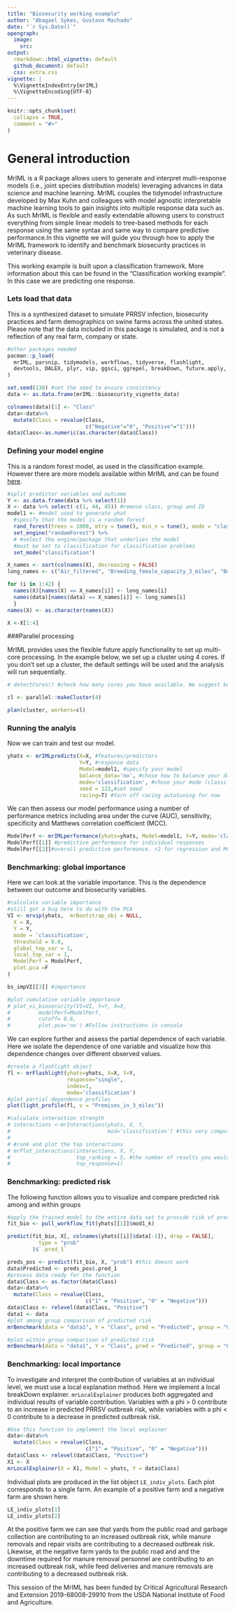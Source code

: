 ```yaml
---
title: "Biosecurity working example"
author: "Abagael Sykes, Gustavo Machado"
date: "`r Sys.Date()`"
opengraph:
  image:
    src: 
output:
  rmarkdown::html_vignette: default
  github_document: default
  css: extra.css
vignette: |
  %\VignetteIndexEntry{mrIML}
  %\VignetteEncoding{UTF-8}
---
```

```r
knitr::opts_chunk$set(
  collapse = TRUE,
  comment = "#>"
)
```
# General introduction

MrIML is a R package allows users to generate and interpret multi-response models (i.e., joint species distribution models) leveraging advances in data science and machine learning. MrIML couples the tidymodel infrastructure developed by Max Kuhn and colleagues with model agnostic interpretable machine learning tools to gain insights into multiple response data such as. As such MrIML is flexible and easily extendable allowing users to construct everything from simple linear models to tree-based methods for each response using the same syntax and same way to compare predictive performance.In this vignette we will guide you through how to apply the MrIML framework to identify and benchmark biosecurity practices in veterinary disease. 

This working example is built upon a classification framework. More information about this can be found in the "Classification working example". In this case we are predicting one response.

### Lets load that data
This is a synthesized dataset to simulate PRRSV infection, biosecurity practices and farm demographics on swine farms across the united states. 
Please note that the data included in this package is simulated, and is not a reflection of any real farm, company or state. 

```r
#other packages needed
pacman::p_load(
  mrIML, parsnip, tidymodels, workflows, tidyverse, flashlight,
  devtools, DALEX, plyr, vip, ggsci, ggrepel, breakDown, future.apply, janitor, tune
)

set.seed(130) #set the seed to ensure consistency
data <- as.data.frame(mrIML::biosecurity_vignette_data)
```

```r
colnames(data)[1] <- "Class"
data<-data%>%
  mutate(Class = revalue(Class,
                         c("Negative"="0", "Positive"="1"))) 
data$Class<-as.numeric(as.character(data$Class))
```

### Defining your model engine
This is a random forest model, as used in the classification example. However there are more models available within MrIML and can be found [here](https://www.tidymodels.org/find/). 
```r
#split predictor variables and outcome
Y <- as.data.frame(data %>% select(1))
X <- data %>% select(-c(1, 44, 45)) #remove class, group and ID
model1 <- #model used to generate yhat
  #specify that the model is a random forest
  rand_forest(trees = 1000, mtry = tune(), min_n = tune(), mode = "classification") %>% 
  set_engine("randomForest") %>% 
  # #select the engine/package that underlies the model
  #must be set to classification for classification problems
  set_mode("classification")
```

```r
X_names <- sort(colnames(X), decreasing = FALSE)
long_names <- c("Air_filtered", "Breeding_female_capacity_3_miles", "Boar_capacity_3_miles", "Breeding_replacement_deliveries", "Cull_breeding_animals_hauls", "On_farm_employees", "Dead_disposal_method", "Other_farms_disease_status_known", "Manure_removal_equipment_downtime", "Employee_exit_re_entries", "Other_farms_same_system", "Entry_of_pork_products", "Forested_area", "Finishing_pig_capacity_3_miles", "Feed_deliveries", "Propane_fuel_deliveries", "Gilt_capacity_3_miles", "Genetic_multiplication_site", "Others_using_cull_animal_trailer", "Others_using_weaned_animal_trailer", "Manure_removal_personnel_downtime", "Manure_removals", "Garbage_collections", "Grass_mowing", "Nursery_pig_capactiy_3_miles", "Others_using_breeding_replacement_trailer", "PRRSV_positive_animals_on_cull_breeding_trailer", "PRRSV_positive_animals_on_cull_weaned_trailer", "Removals_of_dead", "Repair_personnel_visits", "Others_with_same_semen_delivery", "Show_capacity_3_miles", "Premises_in_3_miles", "Topography", "Employee_turnover", "Vehicle_entrances", " Veterinarians_managers_downtime", "Veterinarian_manager_visits", "Weaned_animal_hauls", "Wean_to_finish_capacity_3_miles", "Yards_to_public_road", "Snow_removal")

for (i in 1:42) {
  names(X)[names(X) == X_names[i]] <- long_names[i]
  names(data)[names(data) == X_names[i]] <- long_names[i]
  }
names(X) <- as.character(names(X))

X <-X[1:4]
```

###Parallel processing

MrIML provides uses the flexible future apply functionality to set up multi-core processing. In the example below, we set up a cluster using 4 cores. If you don't set up a cluster, the default settings will be used and the analysis will run sequentially.

```r
# detectCores() #check how many cores you have available. We suggest keeping one core free for internet browsing etc.

cl <- parallel::makeCluster(4)

plan(cluster, workers=cl)

```

### Running the analyis
Now we can train and test our model.
```r
yhats <- mrIMLpredicts(X=X, #features/predictors 
                       Y=Y, #response data
                       Model=model1, #specify your model
                       balance_data='no', #chose how to balance your data 
                       mode='classification', #chose your mode (classification versus regression)
                       seed = 123,#set seed
                       racing=T) #turn off racing autotuning for now

```
We can then assess our model performance using a number of performance metrics including area under the curve (AUC), sensitivity, specificity and Matthews correlation coefficient (MCC).
```r
ModelPerf <- mrIMLperformance(yhats=yhats, Model=model1, Y=Y, mode='classification')
ModelPerf[[1]] #predictive performance for individual responses 
ModelPerf[[2]]#overall predictive performance. r2 for regression and MCC for classification
```

### Benchmarking: global importance
Here we can look at the variable importance. This is the dependence between our outcome and biosecurity variables. 
```r
#calculate variable importance
#still got a bug here to do with the PCA
VI <- mrvip(yhats,  mrBootstrap_obj = NULL,
  X = X,
  Y = Y,
  mode = 'classification',
  threshold = 0.0,
  global_top_var = 1,
  local_top_var = 1,
  ModelPerf = ModelPerf,
  plot.pca =F
)

bs_impVI[[3]] #importance

#plot cumulative variable importance 
# plot_vi_biosecurity(VI=VI, Y=Y, X=X,
#         modelPerf=ModelPerf,
#         cutoff= 0.6,
#         plot.pca='no') #Follow instructions in console
```
We can explore further and assess the partial dependence of each variable. Here we isolate the dependence of one variable and visualize how this dependence changes over different observed values.
```r
#create a flashlight object
fl <- mrFlashlight(yhats=yhats, X=X, Y=Y, 
                   response="single", 
                   index=1,
                   mode='classification') 
#plot partial dependence profiles
plot(light_profile(fl, v = "Premises_in_3_miles")) 
```

```r
#calculate interaction strength
# interactions <-mrInteractions(yhats, X, Y,
#                               mod='classification') #this very computer intensive
# 
# #rank and plot the top interactions
# mrPlot_interactions(interactions, X, Y,
#                     top_ranking = 5, #the number of results you would like to plot 
#                     top_response=1) 
```

### Benchmarking: predicted risk
The following function allows you to visualize and compare predicted risk among and within groups 
```r
#apply the trained model to the entire data set to provide risk of predicted outbreak
fit_bio <- pull_workflow_fit(yhats[[1]]$mod1_k)

predict(fit_bio, X[, colnames(yhats[[i]]$data[-1]), drop = FALSE],
          type = "prob"
        )$`.pred_1`

preds_pos <- predict(fit_bio, X, "prob") #this doesnt work
data$Predicted <- preds_pos$.pred_1
#process data ready for the function
data$Class <- as.factor(data$Class)
data<-data%>%
  mutate(Class = revalue(Class,
                         c("1" = "Positive", "0" = "Negative"))) 
data$Class <- relevel(data$Class, "Positive")
data1 <- data
#plot among group comparison of predicted risk
mrBenchmark(data = "data1", Y = "Class", pred = "Predicted", group = "Group", type = "external") 
```
```r
#plot within group comparison of predicted risk
mrBenchmark(data = "data1", Y = "Class", pred = "Predicted", group = "Group", label_by = "ID", type = "internal") 
```

### Benchmarking: local importance 
To investigate and interpret the contribution of variables at an individual level, we must use a local explanation method. Here we implement a local breakDown explainer. `mrLocalExplainer` produces both aggregated and individual results of variable contribution. Variables with a phi > 0 contribute to an increase in predicted PRRSV outbreak risk, while variables with a phi < 0 contribute to a decrease in predicted outbreak risk. 
```r
#Use this function to implement the local explainer 
data<-data%>%
  mutate(Class = revalue(Class,
                         c("1" = "Positive", "0" = "Negative"))) 
data$Class <- relevel(data$Class, "Positive")
X1 <- X
mrLocalExplainer(X = X1, Model = yhats, Y = data$Class)
```

Individual plots are produced in the list object `LE_indiv_plots`. Each plot corresponds to a single farm. An example of a positive farm and a negative farm are shown here. 
```r
LE_indiv_plots[1]
LE_indiv_plots[2]
```
At the positive farm we can see that yards from the public road and garbage collection are contributing to an increased outbreak risk, while manure removals and repair visits are contributing to a decreased outbreak risk. 
Likewise, at the negative farm yards to the public road and and the downtime required for manure removal personnel are contributing to an increased outbreak risk, while feed deliveries and manure removals are contributing to a decreased outbreak risk. 

This session of the MrIML has been funded by Critical Agricultural Research and Extension 2019-68008-29910 from the USDA National Institute of Food and Agriculture.
